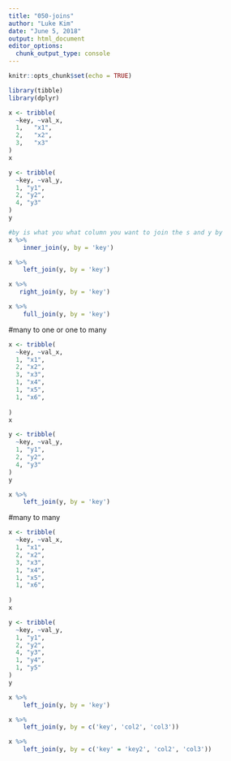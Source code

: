 ```yaml
---
title: "050-joins"
author: "Luke Kim"
date: "June 5, 2018"
output: html_document
editor_options: 
  chunk_output_type: console
---
```


```r
knitr::opts_chunk$set(echo = TRUE)
```

```r
library(tibble)
library(dplyr)
```

```r
x <- tribble(
  ~key, ~val_x,
  1,   "x1",
  2,   "x2",
  3,   "x3"
)
x
```

```r
y <- tribble(
  ~key, ~val_y,
  1, "y1",
  2, "y2",
  4, "y3"
)
y
```

```r
#by is what you what column you want to join the s and y by
x %>%
    inner_join(y, by = 'key')
```

```r
x %>%
    left_join(y, by = 'key') 
```


```r
x %>%
   right_join(y, by = 'key') 
```


```r
x %>%
    full_join(y, by = 'key') 
```

#many to one or one to many
```r
x <- tribble(
  ~key, ~val_x,
  1, "x1",
  2, "x2",
  3, "x3",
  1, "x4",
  1, "x5",
  1, "x6",
  
)
x

y <- tribble(
  ~key, ~val_y,
  1, "y1",
  2, "y2",
  4, "y3"
)
y
```

```r
x %>%
    left_join(y, by = 'key')
```


#many to many
```r
x <- tribble(
  ~key, ~val_x,
  1, "x1",
  2, "x2",
  3, "x3",
  1, "x4",
  1, "x5",
  1, "x6",
  
)
x

y <- tribble(
  ~key, ~val_y,
  1, "y1",
  2, "y2",
  4, "y3",
  1, "y4",
  1, "y5"
)
y
```


```r
x %>%
    left_join(y, by = 'key')
```

```r
x %>%
    left_join(y, by = c('key', 'col2', 'col3'))

x %>%
    left_join(y, by = c('key' = 'key2', 'col2', 'col3'))
```

